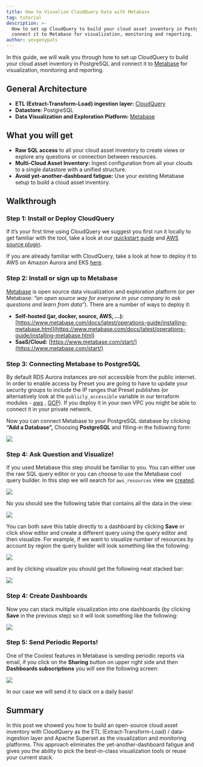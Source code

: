 ```yaml
---
title: How to Visualize CloudQuery Data with Metabase
tag: tutorial
description: >-
  How to set up CloudQuery to build your cloud asset inventory in PostgreSQL and
  connect it to Metabase for visualization, monitoring and reporting.
author: yevgenypats
---
```



<HowToGuideHeader/>

In this guide, we will walk you through how to set up CloudQuery to build your cloud asset inventory in PostgreSQL and connect it to [Metabase](https://www.metabase.com/) for visualization, monitoring and reporting.

## General Architecture

- **ETL (Extract-Transform-Load) ingestion layer:** [CloudQuery](https://github.com/cloudquery/cloudquery)
- **Datastore:** PostgreSQL
- **Data Visualization and Exploration Platform:** [Metabase](https://metabase.com)

## What you will get

- **Raw SQL access** to all your cloud asset inventory to create views or explore any questions or connection between resources.
- **Multi-Cloud Asset Inventory:** Ingest configuration from all your clouds to a single datastore with a unified structure.
- **Avoid yet-another-dashboard fatigue:** Use your existing Metabase setup to build a cloud asset inventory.

## Walkthrough

### Step 1: **Install or Deploy CloudQuery**

If it’s your first time using CloudQuery we suggest you first run it locally to get familiar with the tool, take a look at our [quickstart guide](/docs/quickstart) and [AWS source plugin](https://hub.cloudquery.io/plugins/source/cloudquery/aws).

If you are already familiar with CloudQuery, take a look at how to deploy it to AWS on Amazon Aurora and EKS [here](https://github.com/cloudquery/terraform-aws-cloudquery).

### Step 2: Install or sign up to Metabase

[Metabase](https://metabase.com) is open source data visualization and exploration platform (or per Metabase: _“an open source way for everyone in your company to ask questions and learn from data”_). There are a number of ways to deploy it:

- **Self-hosted (jar, docker, source, AWS, …):** [https://www.metabase.com/docs/latest/operations-guide/installing-metabase.html](https://www.metabase.com/docs/latest/operations-guide/installing-metabase.html)
- **SaaS/Cloud:** [https://www.metabase.com/start/](https://www.metabase.com/start/)

### Step 3: Connecting Metabase to PostgreSQL

By default RDS Aurora instances are not accessible from the public internet. In order to enable access by Preset you are going to have to update your security groups to include the IP ranges that Preset publishes (or alternatively look at the `publicly_accessible` variable in our terraform modules - [aws](https://github.com/cloudquery/terraform-aws-cloudquery#inputs) , [GCP](https://github.com/cloudquery/terraform-gcp-cloudquery#inputs)). If you deploy it in your own VPC you might be able to connect it in your private network.

Now you can connect Metabase to your PostgreSQL database by clicking **“Add a Database”,** Choosing **PostgreSQL** and filling-in the following form:

![](/images/blog/cloud-asset-inventory-cloudquery-metabase/1.png)

### Step 4: Ask Question and Visualize!

If you used Metabase this step should be familiar to you. You can either use the raw SQL query editor or you can choose to use the Metabase cool query builder. In this step we will search for `aws_resources` view we [created](https://github.com/cloudquery/cq-provider-aws/blob/main/views/resources.sql).

![](/images/blog/cloud-asset-inventory-cloudquery-metabase/2.png)

No you should see the following table that contains all the data in the view:

![](/images/blog/cloud-asset-inventory-cloudquery-metabase/3.png)

You can both save this table directly to a dashboard by clicking **Save** or click show editor and create a different query using the query editor and then visualize. For example, if we want to visualize number of resources by account by region the query builder will look something like the following:

![](/images/blog/cloud-asset-inventory-cloudquery-metabase/4.png)

and by clicking visualize you should get the following neat stacked bar:

![](/images/blog/cloud-asset-inventory-cloudquery-metabase/5.png)

### Step 4: Create Dashboards

Now you can stack multiple visualization into one dashboards (by clicking **Save** in the previous step) so it will look something like the following:

![](/images/blog/cloud-asset-inventory-cloudquery-metabase/6.png)

### Step 5: Send Periodic Reports!

One of the Coolest features in Metabase is sending periodic reports via email, if you click on the **Sharing** button on upper right side and then **Dashboards subscriptions** you will see the following screen:

![](/images/blog/cloud-asset-inventory-cloudquery-metabase/7.png)

In our case we will send it to slack on a daily basis!

## Summary

In this post we showed you how to build an open-source cloud asset inventory with CloudQuery as the ETL (Extract-Transform-Load) / data-ingestion layer and Apache Superset as the visualization and monitoring platforms. This approach eliminates the yet-another-dashboard fatigue and gives you the ability to pick the best-in-class visualization tools or reuse your current stack.
